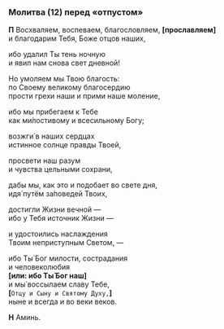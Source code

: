 ### Молитва (12) перед «отпустом»

**П** Восхваляем, воспеваем, благословляем, **[**прославляем**]**  
и благодарим Тебя, Боже отцов наших,

ибо удалил Ты тень ночную  
и явил нам снова свет дневной!

Но умоляем мы Твою благость:  
по Своему великому благосердию  
прости грехи наши и прими наше моление,

ибо мы прибегаем к Тебе  
как ми́лостивому и всесильному Богу;

возжги́ в наших сердцах  
истинное солнце правды Твоей,

просвети наш разум  
и чувства цельными сохрани,

дабы мы, как это и подобает во свете дня,  
идя́ путём за́поведей Твоих,

достигли Жизни вечной —  
ибо у Тебя источник Жизни —

и удостоились наслаждения  
Твоим неприступным Светом, —

ибо Ты́ Бог милости, сострадания  
и человеколюбия  
**[**или: ибо Ты́ Бог наш**]**  
и мы́ воссылаем славу Тебе,  
**[**`Отцу и Сыну и Святому Духу,`**]**  
ныне и всегда и во веки веков.

**Н** Аминь.
